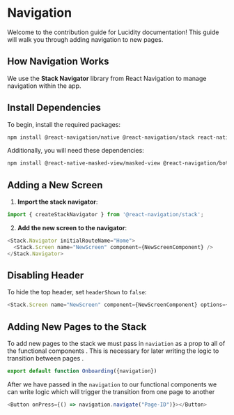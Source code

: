 # Navigation

Welcome to the contribution guide for Lucidity documentation! This guide will walk you through adding navigation to new pages.

## How Navigation Works

We use the **Stack Navigator** library from React Navigation to manage navigation within the app.

## Install Dependencies

To begin, install the required packages:

```bash
npm install @react-navigation/native @react-navigation/stack react-native-screens react-native-gesture-handler
```

Additionally, you will need these dependencies:

```bash
npm install @react-native-masked-view/masked-view @react-navigation/bottom-tabs
```

## Adding a New Screen

1. **Import the stack navigator**:

```javascript
import { createStackNavigator } from '@react-navigation/stack';
```

2. **Add the new screen to the navigator**:

```javascript
<Stack.Navigator initialRouteName="Home">
  <Stack.Screen name="NewScreen" component={NewScreenComponent} />
</Stack.Navigator>
```

## Disabling Header

To hide the top header, set `headerShown` to `false`:

```javascript
<Stack.Screen name="NewScreen" component={NewScreenComponent} options={{ headerShown: false }} />
```

## Adding New Pages to the Stack

To add new pages to the stack we must pass in `naviation` as a prop to all of the functional components . This is necessary for later writing the logic to transition between pages .

```javascript
export default function Onboarding({navigation}) 
```
After we have passed in the `navigation` to our functional components we can write logic which will trigger the transition from one page to another

```javascript
<Button onPress={() => navigation.navigate("Page-ID")}></Button> 
```
